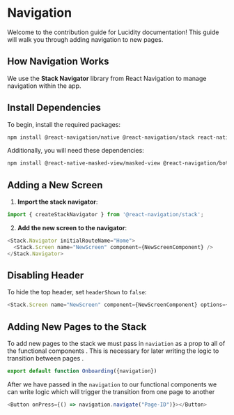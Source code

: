 # Navigation

Welcome to the contribution guide for Lucidity documentation! This guide will walk you through adding navigation to new pages.

## How Navigation Works

We use the **Stack Navigator** library from React Navigation to manage navigation within the app.

## Install Dependencies

To begin, install the required packages:

```bash
npm install @react-navigation/native @react-navigation/stack react-native-screens react-native-gesture-handler
```

Additionally, you will need these dependencies:

```bash
npm install @react-native-masked-view/masked-view @react-navigation/bottom-tabs
```

## Adding a New Screen

1. **Import the stack navigator**:

```javascript
import { createStackNavigator } from '@react-navigation/stack';
```

2. **Add the new screen to the navigator**:

```javascript
<Stack.Navigator initialRouteName="Home">
  <Stack.Screen name="NewScreen" component={NewScreenComponent} />
</Stack.Navigator>
```

## Disabling Header

To hide the top header, set `headerShown` to `false`:

```javascript
<Stack.Screen name="NewScreen" component={NewScreenComponent} options={{ headerShown: false }} />
```

## Adding New Pages to the Stack

To add new pages to the stack we must pass in `naviation` as a prop to all of the functional components . This is necessary for later writing the logic to transition between pages .

```javascript
export default function Onboarding({navigation}) 
```
After we have passed in the `navigation` to our functional components we can write logic which will trigger the transition from one page to another

```javascript
<Button onPress={() => navigation.navigate("Page-ID")}></Button> 
```
